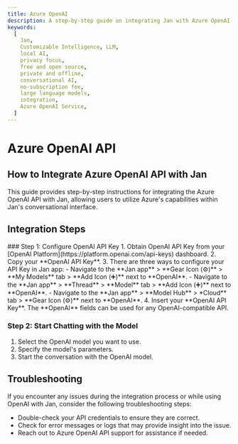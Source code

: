 ```yaml
---
title: Azure OpenAI
description: A step-by-step guide on integrating Jan with Azure OpenAI.
keywords:
  [
    Jan,
    Customizable Intelligence, LLM,
    local AI,
    privacy focus,
    free and open source,
    private and offline,
    conversational AI,
    no-subscription fee,
    large language models,
    integration,
    Azure OpenAI Service,
  ]
---
```





# Azure OpenAI API

## How to Integrate Azure OpenAI API with Jan
This guide provides step-by-step instructions for integrating the Azure OpenAI API with Jan, allowing users to utilize Azure's capabilities within Jan's conversational interface.

## Integration Steps
<Steps>
### Step 1: Configure OpenAI API Key
1. Obtain OpenAI API Key from your [OpenAI Platform](https://platform.openai.com/api-keys) dashboard.
2. Copy your **OpenAI API Key**.
3. There are three ways to configure your API Key in Jan app:
  - Navigate to the **Jan app** > **Gear Icon (⚙️)** > **My Models** tab > **Add Icon (➕)** next to **OpenAI**.
  - Navigate to the **Jan app** > **Thread** > **Model** tab > **Add Icon (➕)** next to **OpenAI**.
  - Navigate to the **Jan app** > **Model Hub** > *Cloud** tab > **Gear Icon (⚙️)** next to **OpenAI**.
4. Insert your **OpenAI API Key**.

<Callout type='info'>
The **OpenAI** fields can be used for any OpenAI-compatible API.
</Callout>

### Step 2: Start Chatting with the Model

1. Select the OpenAI model you want to use.
2. Specify the model's parameters.
3. Start the conversation with the OpenAI model.

</Steps>

## Troubleshooting

If you encounter any issues during the integration process or while using OpenAI with Jan, consider the following troubleshooting steps:

- Double-check your API credentials to ensure they are correct.
- Check for error messages or logs that may provide insight into the issue.
- Reach out to Azure OpenAI API support for assistance if needed.